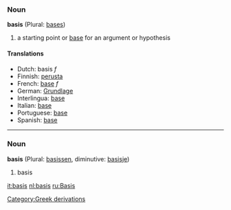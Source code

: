 ===Noun===
'''basis''' (Plural: [[bases]])
# a starting point or [[base]] for an argument or hypothesis

==== Translations ====
*Dutch: basis ''f''
*Finnish: [[perusta]]
*French: [[base]] ''f''
*German: [[Grundlage]] 
*Interlingua: [[base]] 
*Italian: [[base]] 
*Portuguese: [[base]] 
*Spanish: [[base]]

----
===Noun===
'''basis''' (Plural: [[basissen]], diminutive: [[basisje]])

# basis

[[it:basis]]
[[nl:basis]]
[[ru:Basis]]
[[Category:Greek derivations]]